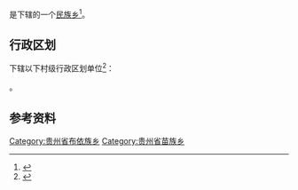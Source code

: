 {{中国乡级行政区|52/04/02/205/000}}

'''{{PAGENAMEBASE}}'''是{{PRC admin/fullname|52/04/02/205/000|3}}下辖的一个[[民族乡|民族乡]]<ref>{{PRC admin/ref sgc|{{PRC admin/parent|52/04/02/205/000}}}}</ref>。

== 行政区划 ==
{{PAGENAMEBASE}}下辖以下村级行政区划单位<ref>{{PRC admin/ref sgc|52/04/02/205/000}}</ref>：

{{PRC admin/children|52/04/02/205/000}}。

== 参考资料 ==
{{reflist}}

{{贵州行政区划小作品}}
{{PRC admin/navcat|52/04/02/205/000}}
[[Category:贵州省布依族乡|Category:贵州省布依族乡]]
[[Category:贵州省苗族乡|Category:贵州省苗族乡]]
